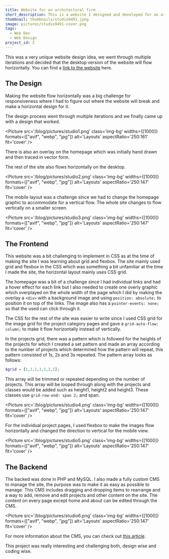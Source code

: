 ```yaml
---
title: Website for an architectural firm
short_description: This is a website I designed and developed for an architectural firm.
thumbnail: thumbnails/studio9491.jpeg
image: pictures/studio9491-cover.png
tags:
  - Web Dev
  - Web Design
project_id: 2
---
```




This was a very unique website design idea, we went through multiple iterations and decided that the desktop version of the website will flow horizontally. You can find a [link to the website](https://studio9491.com/) here.

## The Design

Making the website flow horizontally was a big challenge for responsiveness where I had to figure out where the website will break and make a horizontal design for it.

The design process went through multiple iterations and we finally came up with a design that worked.

<Picture
	src='/blog/pictures/studio1.png'
	class='img-bg'
	widths={[1000]}
	formats={["avif", "webp", "jpg"]}
	alt='Layouts'
	aspectRatio='250:161'
	fit='cover'
/>

There is also an overlay on the homepage which was initially hand drawn and then traced in vector form.

The rest of the site also flows horizontally on the desktop.

<Picture
	src='/blog/pictures/studio2.png'
	class='img-bg'
	widths={[1000]}
	formats={["avif", "webp", "jpg"]}
	alt='Layouts'
	aspectRatio='250:147'
	fit='cover'
/>

The mobile layout was a challenge since we had to change the homepage graphic to accommodate for a vertical flow. The whole site changes to flow vertically on a smaller screen.

<Picture
	src='/blog/pictures/studio3.png'
	class='img-bg'
	widths={[1000]}
	formats={["avif", "webp", "jpg"]}
	alt='Layouts'
	aspectRatio='250:147'
	fit='cover'
/>

## The Frontend

This website was a bit challenging to implement in CSS as at the time of making the site I was learning about grid and flexbox. The site mainly used grid and flexbox in the CSS which was something a bit unfamiliar at the time I made the site, the horizontal layout mainly uses CSS grid.

The homepage was a bit of a challenge since I had individual links and had a hover effect for each link but I also needed to create one overly graphic which overplayed on the whole width of the page which I did by making the overlay a `<div>` with a background image and using `position: absolute;` to position it on top of the links. The image also has a `pointer-events: none;` so that the used can click through it.

The CSS for the rest of the site was easier to write since I used CSS grid for the image grid for the project category pages and gave a `grid-auto-flow: column;` to make it flow horizontally instead of vertically.

In the projects grid, there was a pattern which is followed for the heights of the projects for which I created a set pattern and made an array according to the number of projects which determined how the pattern will repeat, this pattern consisted of 1s, 2s and 3s repeated. The pattern array looks as follows:

```php
$grid = [1,2,1,1,1,2,1];
```

This array will be trimmed or repeated depending on the number of projects. This array will be looped through along with the projects and classes would be added such as height1, height2 and height3. These classes use `grid-row-end: span 2;` and span.

<Picture
	src='/blog/pictures/studio4.png'
	class='img-bg'
	widths={[1000]}
	formats={["avif", "webp", "jpg"]}
	alt='Layouts'
	aspectRatio='250:147'
	fit='cover'
/>

For the individual project pages, I used flexbox to make the images flow horizontally and changed the direction to vertical for the mobile view.

<Picture
	src='/blog/pictures/studio5.png'
	class='img-bg'
	widths={[1000]}
	formats={["avif", "webp", "jpg"]}
	alt='Layouts'
	aspectRatio='250:147'
	fit='cover'
/>

## The Backend

The backed was done in PHP and MySQL. I also made a fully custom CMS to manage the site, the purpose was to make it as easy as possible to manage. This CMS includes dragging and dropping items to rearrange and a way to add, remove and edit projects and other content on the site. The content on every page except home and about can be edited through the CMS.

<Picture
	src='/blog/pictures/studio6.png'
	class='img-bg'
	widths={[1000]}
	formats={["avif", "webp", "jpg"]}
	alt='Layouts'
	aspectRatio='250:147'
	fit='cover'
/>

For more information about the CMS, you can check out [this article](/blog/how-i-built-a-custom-cms).

This project was really interesting and challenging both, design wise and coding wise.
